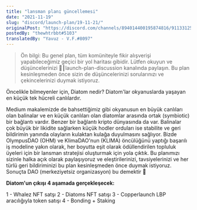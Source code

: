 ```yaml
---
title: "lansman planı güncellemesi"
date: "2021-11-19"
slug: "discord/launch-plan/19-11-21/"
originalPost: "https://discord.com/channels/894014400195874816/911331259635073025/911332954045833286"
postedBy: "thewhtrbbt#5103"
translatedBy: "Yavuz - V.F.#8097"
---
```


> Ön bilgi: Bu genel plan, tüm komüniteyle fikir alışverişi yapabileceğimiz geçici bir yol haritası gibidir. Lütfen okuyun ve düşüncelerinizi 🚀┃launch-plan-discussion  kanalında paylaşın. Bu plan kesinleşmeden önce sizin de düşüncelerinizi
sorularınızı ve çekincelerinizi duymak istiyoruz.

Öncelikle bilmeyenler için, Diatom nedir? Diatom'lar okyanuslarda yaşayan en küçük tek hücreli canlılardır.

Medium makalemizde de bahsettiğimiz gibi okyanusun en büyük canlıları olan balinalar ve en küçük canlıları olan diatomlar arasında ortak (symbiotic) bir bağlantı vardır. 
Benzer bir bağlantı kripto dünyasında da var. Balinalar çok büyük bir likidite sağlarken küçük hodler orduları ise stabilite ve geri bildirimin yanında olayların kulaktan kulağa duyulmasını sağlıyor.
Bizde OlympusDAO (OHM) ve KlimaDAO'nun (KLIMA) öncülüğünü yaptığı başarılı iş modeline yakın olarak, her boyutta eşit olarak ödüllendirilen topluluk üyeleri için bir lansman stratejisi oluşturmak için yola çıktık.
Bu planımızı sizinle halka açık olarak paylaşıyoruz ve eleştirilerinizi, tavsiyelerinizi ve her türlü geri bildiriminizi bu plan kesinleşmeden önce duymak istiyoruz.
Sonuçta DAO (merkeziyetsiz organizasyon) bu demektir 🙂

**Diatom'un çıkışı 4 aşamada gerçekleşecek:**

1 - Whalez NFT satşı
2 - Diatoms NFT satışı
3 - Copperlaunch LBP aracılığıyla token satışı
4 - Bonding + Staking